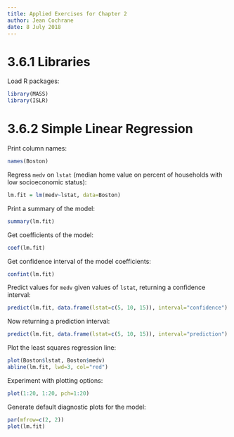 ```yaml
---
title: Applied Exercises for Chapter 2
author: Jean Cochrane
date: 8 July 2018
---
```


# 3.6.1 Libraries

Load R packages:

```r
library(MASS)
library(ISLR)
```

# 3.6.2 Simple Linear Regression

Print column names:

```r
names(Boston)
```

Regress `medv` on `lstat` (median home value on percent of households with low
socioeconomic status):

```r
lm.fit = lm(medv~lstat, data=Boston)
```

Print a summary of the model:

```r
summary(lm.fit)
```

Get coefficients of the model:

```r
coef(lm.fit)
```

Get confidence interval of the model coefficients:

```r
confint(lm.fit)
```

Predict values for `medv` given values of `lstat`, returning
a confidence interval:

```r
predict(lm.fit, data.frame(lstat=c(5, 10, 15)), interval="confidence")
```

Now returning a prediction interval:

```r
predict(lm.fit, data.frame(lstat=c(5, 10, 15)), interval="prediction")
```

Plot the least squares regression line:

```r
plot(Boston$lstat, Boston$medv)
abline(lm.fit, lwd=3, col="red")
```

Experiment with plotting options:

```r
plot(1:20, 1:20, pch=1:20)
```

Generate default diagnostic plots for the model:

```r
par(mfrow=c(2, 2))
plot(lm.fit)
```
